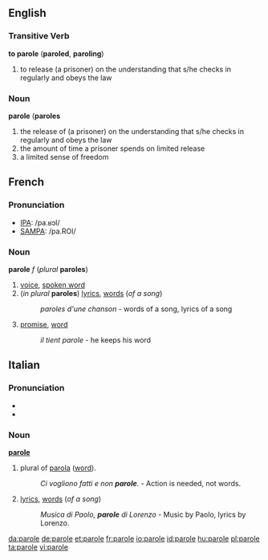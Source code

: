 {{see|Parole}}
==English==
===Transitive Verb===
'''to parole''' ('''paroled''', '''paroling''')
#to release (a prisoner) on the understanding that s/he checks in regularly and obeys the law
===Noun===
'''parole''' ('''paroles'''
#the release of (a prisoner) on the understanding that s/he checks in regularly and obeys the law
#the amount of time a prisoner spends on limited release
#a limited sense of freedom 
==French==

===Pronunciation===
*[[w:IPA|IPA]]: /pa.ʁɔl/
*[[w:SAMPA|SAMPA]]: /pa.ROl/

===Noun===
'''parole''' ''f'' (''plural'' '''paroles''')

#[[voice]], [[spoken word]]
#(''in plural'' '''paroles''') [[lyrics]], [[word]]s (''of a song'')
#:''paroles d'une chanson'' - words of a song, lyrics of a song
#[[promise]], [[word]]
#:''il tient parole'' - he keeps his word

==Italian==

===Pronunciation===
*{{IPA|/paɾɔle/}}
*{{SAMPA|/pa4Ole/}}

===Noun===
'''[[parole]]''' {{f}} {{p}}
# plural of [[parola#Italian|parola]] ([[word]]).
#: ''Ci vogliono fatti e non '''parole'''.'' - Action is needed, not words.
# [[lyrics]], [[word]]s (''of a song'')
#: ''Musica di Paolo, '''parole''' di Lorenzo'' - Music by Paolo, lyrics by Lorenzo.

[[da:parole]]
[[de:parole]]
[[et:parole]]
[[fr:parole]]
[[io:parole]]
[[id:parole]]
[[hu:parole]]
[[pl:parole]]
[[ta:parole]]
[[vi:parole]]